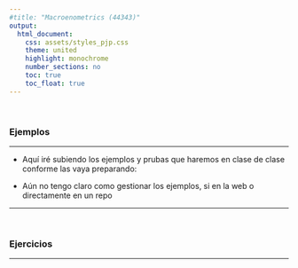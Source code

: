 ```yaml
---
#title: "Macroenometrics (44343)"
output:
  html_document:
    css: assets/styles_pjp.css
    theme: united
    highlight: monochrome 
    number_sections: no
    toc: true
    toc_float: true
---
```


<br>

### Ejemplos

-------------------

- Aquí iré subiendo los ejemplos y prubas que haremos en clase de clase conforme las vaya preparando:

- Aún no tengo claro como gestionar los ejemplos, si en la web o directamente en un repo

--------------------------

<br>

### Ejercicios

-------------------

<br><br>
